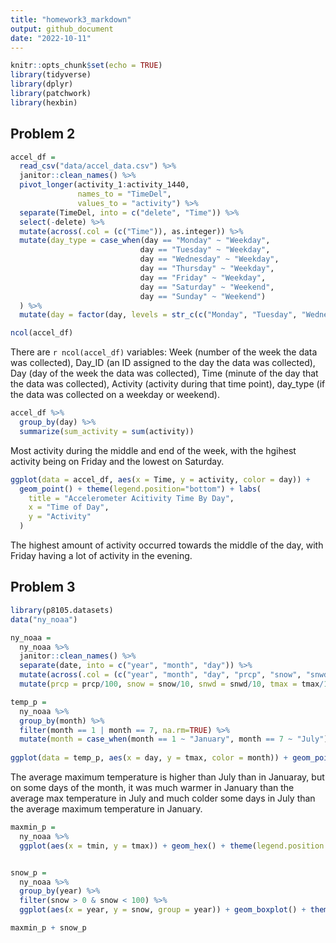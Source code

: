 ```yaml
---
title: "homework3_markdown"
output: github_document
date: "2022-10-11"
---
```


```r
knitr::opts_chunk$set(echo = TRUE)
library(tidyverse)
library(dplyr)
library(patchwork)
library(hexbin)
```

## Problem 2


```r

accel_df =
  read_csv("data/accel_data.csv") %>%
  janitor::clean_names() %>% 
  pivot_longer(activity_1:activity_1440,
               names_to = "TimeDel",
               values_to = "activity") %>% 
  separate(TimeDel, into = c("delete", "Time")) %>% 
  select(-delete) %>% 
  mutate(across(.col = (c("Time")), as.integer)) %>% 
  mutate(day_type = case_when(day == "Monday" ~ "Weekday", 
                             day == "Tuesday" ~ "Weekday", 
                             day == "Wednesday" ~ "Weekday", 
                             day == "Thursday" ~ "Weekday", 
                             day == "Friday" ~ "Weekday", 
                             day == "Saturday" ~ "Weekend", 
                             day == "Sunday" ~ "Weekend")
  ) %>% 
  mutate(day = factor(day, levels = str_c(c("Monday", "Tuesday", "Wednesday", "Thursday", "Friday", "Saturday", "Sunday"))))

ncol(accel_df)
```

There are `r ncol(accel_df)` variables: Week (number of the week the data was collected), Day_ID (an ID assigned to the day the data was collected), Day (day of the week the data was collected), Time (minute of the day that the data was collected), Activity (activity during that time point), day_type (if the data was collected on a weekday or weekend). 

```r
accel_df %>% 
  group_by(day) %>% 
  summarize(sum_activity = sum(activity))

```

Most activity during the middle and end of the week, with the hgihest activity being on Friday and the lowest on Saturday. 

```r
ggplot(data = accel_df, aes(x = Time, y = activity, color = day)) + 
  geom_point() + theme(legend.position="bottom") + labs(
    title = "Accelerometer Acitivity Time By Day",
    x = "Time of Day",
    y = "Activity"
  )
```
The highest amount of activity occurred towards the middle of the day, with Friday having a lot of activity in the evening. 

## Problem 3

```r
library(p8105.datasets)
data("ny_noaa")

ny_noaa =
  ny_noaa %>% 
  janitor::clean_names() %>% 
  separate(date, into = c("year", "month", "day")) %>% 
  mutate(across(.col = (c("year", "month", "day", "prcp", "snow", "snwd", "tmax", "tmin")), as.numeric)) %>%
  mutate(prcp = prcp/100, snow = snow/10, snwd = snwd/10, tmax = tmax/10, tmin = tmin/10)
```

```r

temp_p = 
  ny_noaa %>% 
  group_by(month) %>% 
  filter(month == 1 | month == 7, na.rm=TRUE) %>% 
  mutate(month = case_when(month == 1 ~ "January", month == 7 ~ "July"))
  
ggplot(data = temp_p, aes(x = day, y = tmax, color = month)) + geom_point() + facet_grid(. ~ month)


```

The average maximum temperature is higher than July than in Januaray, but on some days of the month, it was much warmer in January than the average max temperature in July and much colder some days in July than the average maximum temperature in January. 


```r
maxmin_p =
  ny_noaa %>% 
  ggplot(aes(x = tmin, y = tmax)) + geom_hex() + theme(legend.position = "none")


snow_p = 
  ny_noaa %>% 
  group_by(year) %>% 
  filter(snow > 0 & snow < 100) %>% 
  ggplot(aes(x = year, y = snow, group = year)) + geom_boxplot() + theme(legend.position = "none")

maxmin_p + snow_p

```

